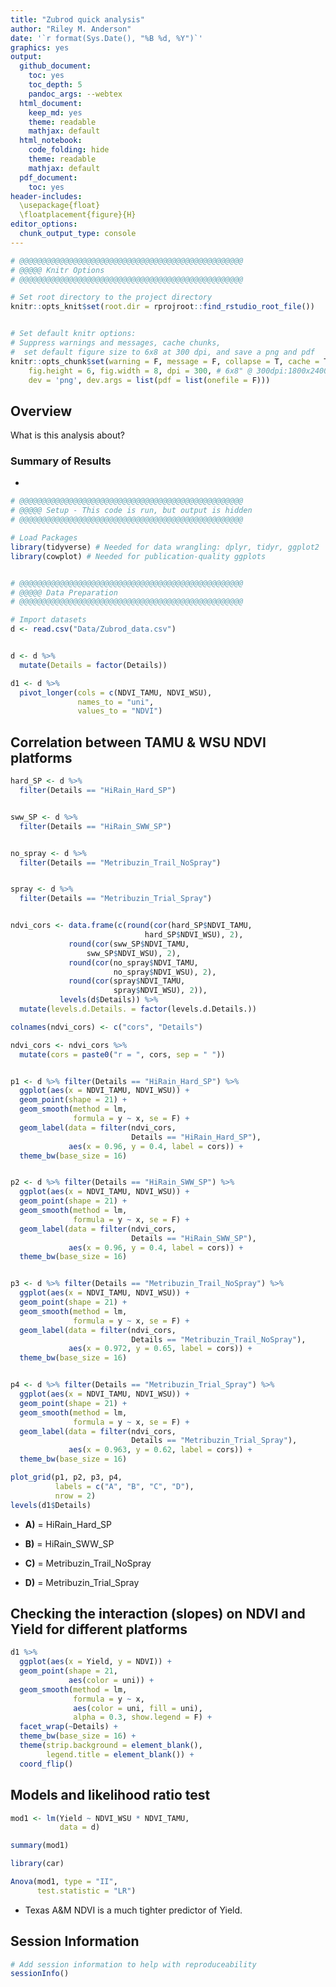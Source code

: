 ```yaml
---
title: "Zubrod quick analysis"
author: "Riley M. Anderson"
date: '`r format(Sys.Date(), "%B %d, %Y")`'
graphics: yes
output:
  github_document:
    toc: yes
    toc_depth: 5
    pandoc_args: --webtex
  html_document:
    keep_md: yes
    theme: readable
    mathjax: default
  html_notebook:
    code_folding: hide
    theme: readable
    mathjax: default
  pdf_document:
    toc: yes
header-includes:
  \usepackage{float}
  \floatplacement{figure}{H}
editor_options:
  chunk_output_type: console
---
```


```r
# @@@@@@@@@@@@@@@@@@@@@@@@@@@@@@@@@@@@@@@@@@@@@@@@@@
# @@@@@ Knitr Options
# @@@@@@@@@@@@@@@@@@@@@@@@@@@@@@@@@@@@@@@@@@@@@@@@@@

# Set root directory to the project directory
knitr::opts_knit$set(root.dir = rprojroot::find_rstudio_root_file())


# Set default knitr options: 
# Suppress warnings and messages, cache chunks, 
#  set default figure size to 6x8 at 300 dpi, and save a png and pdf
knitr::opts_chunk$set(warning = F, message = F, collapse = T, cache = T,
    fig.height = 6, fig.width = 8, dpi = 300, # 6x8" @ 300dpi:1800x2400=4.3MP
    dev = 'png', dev.args = list(pdf = list(onefile = F)))

```



## Overview

What is this analysis about?

### Summary of Results
* 

```r

# @@@@@@@@@@@@@@@@@@@@@@@@@@@@@@@@@@@@@@@@@@@@@@@@@@
# @@@@@ Setup - This code is run, but output is hidden
# @@@@@@@@@@@@@@@@@@@@@@@@@@@@@@@@@@@@@@@@@@@@@@@@@@

# Load Packages
library(tidyverse) # Needed for data wrangling: dplyr, tidyr, ggplot2
library(cowplot) # Needed for publication-quality ggplots


# @@@@@@@@@@@@@@@@@@@@@@@@@@@@@@@@@@@@@@@@@@@@@@@@@@
# @@@@@ Data Preparation
# @@@@@@@@@@@@@@@@@@@@@@@@@@@@@@@@@@@@@@@@@@@@@@@@@@

# Import datasets
d <- read.csv("Data/Zubrod_data.csv")



```


```r

d <- d %>% 
  mutate(Details = factor(Details))

d1 <- d %>% 
  pivot_longer(cols = c(NDVI_TAMU, NDVI_WSU),
               names_to = "uni",
               values_to = "NDVI")

```

## Correlation between TAMU & WSU NDVI platforms
```r

hard_SP <- d %>% 
  filter(Details == "HiRain_Hard_SP")


sww_SP <- d %>% 
  filter(Details == "HiRain_SWW_SP")


no_spray <- d %>% 
  filter(Details == "Metribuzin_Trail_NoSpray")


spray <- d %>% 
  filter(Details == "Metribuzin_Trial_Spray")


ndvi_cors <- data.frame(c(round(cor(hard_SP$NDVI_TAMU,
                              hard_SP$NDVI_WSU), 2),
             round(cor(sww_SP$NDVI_TAMU,
                 sww_SP$NDVI_WSU), 2),
             round(cor(no_spray$NDVI_TAMU,
                       no_spray$NDVI_WSU), 2),
             round(cor(spray$NDVI_TAMU,
                       spray$NDVI_WSU), 2)),
           levels(d$Details)) %>%
  mutate(levels.d.Details. = factor(levels.d.Details.))

colnames(ndvi_cors) <- c("cors", "Details")

ndvi_cors <- ndvi_cors %>% 
  mutate(cors = paste0("r = ", cors, sep = " "))


p1 <- d %>% filter(Details == "HiRain_Hard_SP") %>% 
  ggplot(aes(x = NDVI_TAMU, NDVI_WSU)) +
  geom_point(shape = 21) +
  geom_smooth(method = lm,
              formula = y ~ x, se = F) +
  geom_label(data = filter(ndvi_cors, 
                           Details == "HiRain_Hard_SP"),
             aes(x = 0.96, y = 0.4, label = cors)) +
  theme_bw(base_size = 16)


p2 <- d %>% filter(Details == "HiRain_SWW_SP") %>% 
  ggplot(aes(x = NDVI_TAMU, NDVI_WSU)) +
  geom_point(shape = 21) +
  geom_smooth(method = lm,
              formula = y ~ x, se = F) +
  geom_label(data = filter(ndvi_cors, 
                           Details == "HiRain_SWW_SP"),
             aes(x = 0.96, y = 0.4, label = cors)) +
  theme_bw(base_size = 16)


p3 <- d %>% filter(Details == "Metribuzin_Trail_NoSpray") %>% 
  ggplot(aes(x = NDVI_TAMU, NDVI_WSU)) +
  geom_point(shape = 21) +
  geom_smooth(method = lm,
              formula = y ~ x, se = F) +
  geom_label(data = filter(ndvi_cors, 
                           Details == "Metribuzin_Trail_NoSpray"),
             aes(x = 0.972, y = 0.65, label = cors)) +
  theme_bw(base_size = 16)


p4 <- d %>% filter(Details == "Metribuzin_Trial_Spray") %>% 
  ggplot(aes(x = NDVI_TAMU, NDVI_WSU)) +
  geom_point(shape = 21) +
  geom_smooth(method = lm,
              formula = y ~ x, se = F) +
  geom_label(data = filter(ndvi_cors, 
                           Details == "Metribuzin_Trial_Spray"),
             aes(x = 0.963, y = 0.62, label = cors)) +
  theme_bw(base_size = 16)

plot_grid(p1, p2, p3, p4,
          labels = c("A", "B", "C", "D"),
          nrow = 2)
levels(d1$Details)
```

* **A)** = HiRain_Hard_SP

* **B)** = HiRain_SWW_SP

* **C)** = Metribuzin_Trail_NoSpray

* **D)** = Metribuzin_Trial_Spray





## Checking the interaction (slopes) on NDVI and Yield for different platforms
```r

d1 %>% 
  ggplot(aes(x = Yield, y = NDVI)) +
  geom_point(shape = 21,
             aes(color = uni)) +
  geom_smooth(method = lm,
              formula = y ~ x,
              aes(color = uni, fill = uni),
              alpha = 0.3, show.legend = F) +
  facet_wrap(~Details) +
  theme_bw(base_size = 16) +
  theme(strip.background = element_blank(),
        legend.title = element_blank()) +
  coord_flip()


```


## Models and likelihood ratio test
```r

mod1 <- lm(Yield ~ NDVI_WSU * NDVI_TAMU,
           data = d)

summary(mod1)

library(car)

Anova(mod1, type = "II",
      test.statistic = "LR")

```

* Texas A&M NDVI is a much tighter predictor of Yield.

## Session Information

```r

# Add session information to help with reproduceability
sessionInfo()


```


